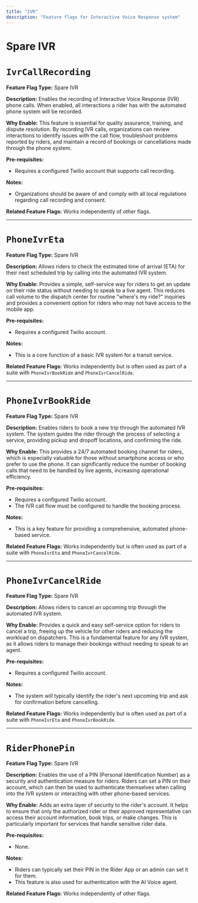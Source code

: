 ```yaml
---
title: "IVR"
description: "Feature flags for Interactive Voice Response system"
---
```


# Spare IVR

# `IvrCallRecording`

**Feature Flag Type:** Spare IVR

**Description:** Enables the recording of Interactive Voice Response (IVR) phone calls. When enabled, all interactions a rider has with the automated phone system will be recorded.

**Why Enable:** This feature is essential for quality assurance, training, and dispute resolution. By recording IVR calls, organizations can review interactions to identify issues with the call flow, troubleshoot problems reported by riders, and maintain a record of bookings or cancellations made through the phone system.

**Pre-requisites:**
- Requires a configured Twilio account that supports call recording.

**Notes:**
- Organizations should be aware of and comply with all local regulations regarding call recording and consent.

**Related Feature Flags:**
Works independently of other flags.

---

# `PhoneIvrEta`

**Feature Flag Type:** Spare IVR

**Description:** Allows riders to check the estimated time of arrival (ETA) for their next scheduled trip by calling into the automated IVR system.

**Why Enable:** Provides a simple, self-service way for riders to get an update on their ride status without needing to speak to a live agent. This reduces call volume to the dispatch center for routine "where's my ride?" inquiries and provides a convenient option for riders who may not have access to the mobile app.

**Pre-requisites:**
- Requires a configured Twilio account.

**Notes:**
- This is a core function of a basic IVR system for a transit service.

**Related Feature Flags:**
Works independently but is often used as part of a suite with `PhoneIvrBookRide` and `PhoneIvrCancelRide`.

---

# `PhoneIvrBookRide`

**Feature Flag Type:** Spare IVR

**Description:** Enables riders to book a new trip through the automated IVR system. The system guides the rider through the process of selecting a service, providing pickup and dropoff locations, and confirming the ride.

**Why Enable:** This provides a 24/7 automated booking channel for riders, which is especially valuable for those without smartphone access or who prefer to use the phone. It can significantly reduce the number of booking calls that need to be handled by live agents, increasing operational efficiency.

**Pre-requisites:**
- Requires a configured Twilio account.
- The IVR call flow must be configured to handle the booking process.

**Notes:**
- This is a key feature for providing a comprehensive, automated phone-based service.

**Related Feature Flags:**
Works independently but is often used as part of a suite with `PhoneIvrEta` and `PhoneIvrCancelRide`.

---

# `PhoneIvrCancelRide`

**Feature Flag Type:** Spare IVR

**Description:** Allows riders to cancel an upcoming trip through the automated IVR system.

**Why Enable:** Provides a quick and easy self-service option for riders to cancel a trip, freeing up the vehicle for other riders and reducing the workload on dispatchers. This is a fundamental feature for any IVR system, as it allows riders to manage their bookings without needing to speak to an agent.

**Pre-requisites:**
- Requires a configured Twilio account.

**Notes:**
- The system will typically identify the rider's next upcoming trip and ask for confirmation before cancelling.

**Related Feature Flags:**
Works independently but is often used as part of a suite with `PhoneIvrEta` and `PhoneIvrBookRide`.

---

# `RiderPhonePin`

**Feature Flag Type:** Spare IVR

**Description:** Enables the use of a PIN (Personal Identification Number) as a security and authentication measure for riders. Riders can set a PIN on their account, which can then be used to authenticate themselves when calling into the IVR system or interacting with other phone-based services.

**Why Enable:** Adds an extra layer of security to the rider's account. It helps to ensure that only the authorized rider or their approved representative can access their account information, book trips, or make changes. This is particularly important for services that handle sensitive rider data.

**Pre-requisites:**
- None.

**Notes:**
- Riders can typically set their PIN in the Rider App or an admin can set it for them.
- This feature is also used for authentication with the AI Voice agent.

**Related Feature Flags:**
Works independently of other flags.
